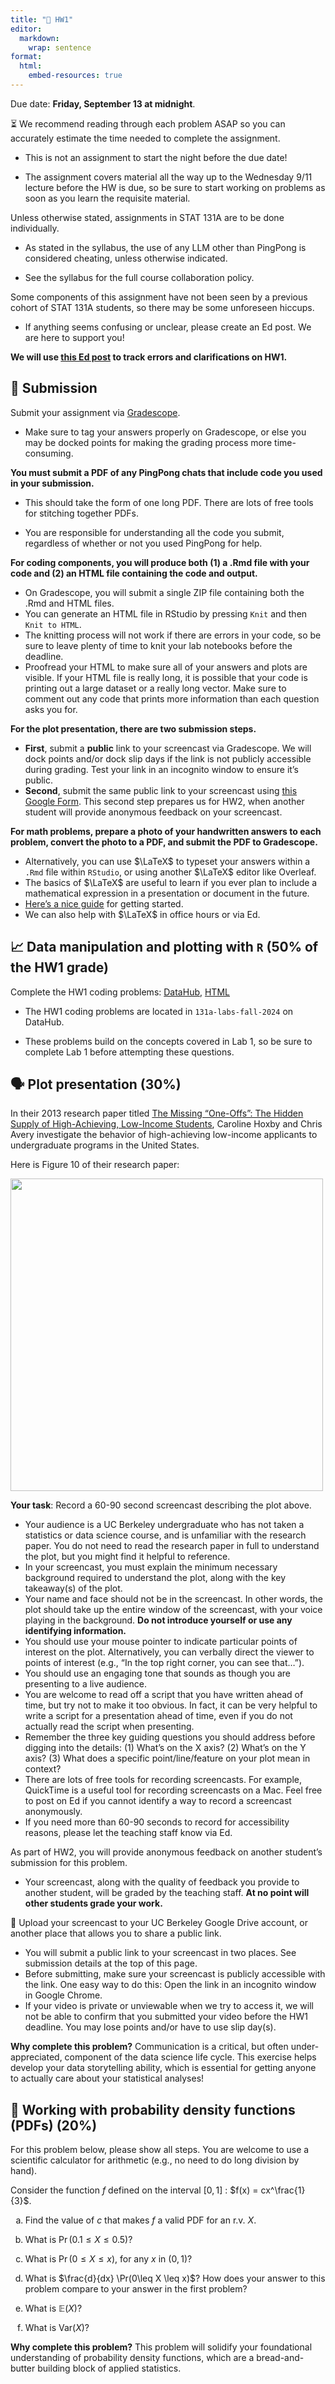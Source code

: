 ```yaml
---
title: "📝 HW1"
editor: 
  markdown: 
    wrap: sentence
format: 
  html: 
    embed-resources: true
---
```


Due date: **Friday, September 13 at midnight**.

⏳ We recommend reading through each problem ASAP so you can accurately estimate the time needed to complete the assignment.

-   This is not an assignment to start the night before the due date!

-   The assignment covers material all the way up to the Wednesday 9/11 lecture before the HW is due, so be sure to start working on problems as soon as you learn the requisite material.

Unless otherwise stated, assignments in STAT 131A are to be done individually.

-   As stated in the syllabus, the use of any LLM other than PingPong is considered cheating, unless otherwise indicated.

-   See the syllabus for the full course collaboration policy.

Some components of this assignment have not been seen by a previous cohort of STAT 131A students, so there may be some unforeseen hiccups.

-   If anything seems confusing or unclear, please create an Ed post. We are here to support you!

**We will use [this Ed post](https://edstem.org/us/courses/63606/discussion/5169673) to track errors and clarifications on HW1.**

## 📮 Submission

Submit your assignment via [Gradescope](https://www.gradescope.com/courses/833089).

-   Make sure to tag your answers properly on Gradescope, or else you may be docked points for making the grading process more time-consuming.

**You must submit a PDF of any PingPong chats that include code you used in your submission.**

- This should take the form of one long PDF.
There are lots of free tools for stitching together PDFs.

- You are responsible for understanding all the code you submit, regardless of whether or not you used PingPong for help.

**For coding components, you will produce both (1) a .Rmd file with your code and (2) an HTML file containing the code and output.**

-   On Gradescope, you will submit a single ZIP file containing both the .Rmd and HTML files.
-   You can generate an HTML file in RStudio by pressing `Knit` and then `Knit to HTML`.
-   The knitting process will not work if there are errors in your code, so be sure to leave plenty of time to knit your lab notebooks before the deadline.
-   Proofread your HTML to make sure all of your answers and plots are visible. If your HTML file is really long, it is possible that your code is printing out a large dataset or a really long vector. Make sure to comment out any code that prints more information than each question asks you for.

**For the plot presentation, there are two submission steps.**

-   **First**, submit a **public** link to your screencast via Gradescope. We will dock points and/or dock slip days if the link is not publicly accessible during grading. Test your link in an incognito window to ensure it's public.
-   **Second**, submit the same public link to your screencast using [this Google Form](https://docs.google.com/forms/d/e/1FAIpQLSfJ_eta2j21ClJrHl33JLig4f4gzDYeZOYdKVkobD3X2k1OWg/viewform?usp=sf_link). This second step prepares us for HW2, when another student will provide anonymous feedback on your screencast.

**For math problems, prepare a photo of your handwritten answers to each problem, convert the photo to a PDF, and submit the PDF to Gradescope.**

-   Alternatively, you can use $\LaTeX$ to typeset your answers within a `.Rmd` file within `RStudio`, or using another $\LaTeX$ editor like Overleaf.
-   The basics of $\LaTeX$ are useful to learn if you ever plan to include a mathematical expression in a presentation or document in the future.
-   [Here's a nice guide](https://ashki23.github.io/markdown-latex.html) for getting started.
-   We can also help with $\LaTeX$ in office hours or via Ed.

## 📈 Data manipulation and plotting with `R` (50% of the HW1 grade)

Complete the HW1 coding problems:
[DataHub](https://r.datahub.berkeley.edu/hub/user-redirect/git-pull?repo=https%3A%2F%2Fgithub.com%2Fberkeley-stat131a%2F131a-labs-fall-2024&urlpath=rstudio%2F),
[HTML](labs-html/hw1-code-exercises.html)

- The HW1 coding problems are located in `131a-labs-fall-2024` on DataHub.

-   These problems build on the concepts covered in Lab 1, so be sure to complete Lab 1 before attempting these questions.

## 🗣️ Plot presentation (30%)

In their 2013 research paper titled [The Missing "One-Offs": The Hidden Supply of High-Achieving, Low-Income Students](https://www.brookings.edu/wp-content/uploads/2016/07/2013a_hoxby.pdf), Caroline Hoxby and Chris Avery investigate the behavior of high-achieving low-income applicants to undergraduate programs in the United States.

Here is Figure 10 of their research paper:

<img src="assets/hoxby-average-fig10.png" width="500"/>

**Your task**: Record a 60-90 second screencast describing the plot above.

-   Your audience is a UC Berkeley undergraduate who has not taken a statistics or data science course, and is unfamiliar with the research paper. You do not need to read the research paper in full to understand the plot, but you might find it helpful to reference.
-   In your screencast, you must explain the minimum necessary background required to understand the plot, along with the key takeaway(s) of the plot.
-   Your name and face should not be in the screencast. In other words, the plot should take up the entire window of the screencast, with your voice playing in the background. **Do not introduce yourself or use any identifying information.**
-   You should use your mouse pointer to indicate particular points of interest on the plot. Alternatively, you can verbally direct the viewer to points of interest (e.g., "In the top right corner, you can see that...").
-   You should use an engaging tone that sounds as though you are presenting to a live audience.
-   You are welcome to read off a script that you have written ahead of time, but try not to make it too obvious. In fact, it can be very helpful to write a script for a presentation ahead of time, even if you do not actually read the script when presenting.
-   Remember the three key guiding questions you should address before digging into the details: (1) What's on the X axis? (2) What's on the Y axis? (3) What does a specific point/line/feature on your plot mean in context?
-   There are lots of free tools for recording screencasts. For example, QuickTime is a useful tool for recording screencasts on a Mac. Feel free to post on Ed if you cannot identify a way to record a screencast anonymously.
-   If you need more than 60-90 seconds to record for accessibility reasons, please let the teaching staff know via Ed.

As part of HW2, you will provide anonymous feedback on another student's submission for this problem.

-   Your screencast, along with the quality of feedback you provide to another student, will be graded by the teaching staff. **At no point will other students grade your work.**

💾 Upload your screencast to your UC Berkeley Google Drive account, or another place that allows you to share a public link.

-   You will submit a public link to your screencast in two places. See submission details at the top of this page.
-   Before submitting, make sure your screencast is publicly accessible with the link. One easy way to do this: Open the link in an incognito window in Google Chrome.
-   If your video is private or unviewable when we try to access it, we will not be able to confirm that you submitted your video before the HW1 deadline. You may lose points and/or have to use slip day(s).

**Why complete this problem?** Communication is a critical, but often under-appreciated, component of the data science life cycle.
This exercise helps develop your data storytelling ability, which is essential for getting anyone to actually care about your statistical analyses!

## 🔔 Working with probability density functions (PDFs) (20%)

For this problem below, please show all steps.
You are welcome to use a scientific calculator for arithmetic (e.g., no need to do long division by hand).

Consider the function $f$ defined on the interval $[0,1]$ : $f(x) = cx^\frac{1}{3}$.

a.  Find the value of $c$ that makes $f$ a valid PDF for an r\.v\. $X$.

b.  What is $\Pr(0.1\leq X \leq 0.5)$?

c.  What is $\Pr(0 \leq X \leq x)$, for any $x$ in $(0,1)$?

d.  What is $\frac{d}{dx} \Pr(0\leq X \leq x)$? How does your answer to this problem compare to your answer in the first problem?

e.  What is $\mathbb{E}(X)$?

f.  What is $\text{Var}(X)$?

**Why complete this problem?** 
This problem will solidify your foundational understanding of probability density functions, which are a bread-and-butter building block of applied statistics. 
